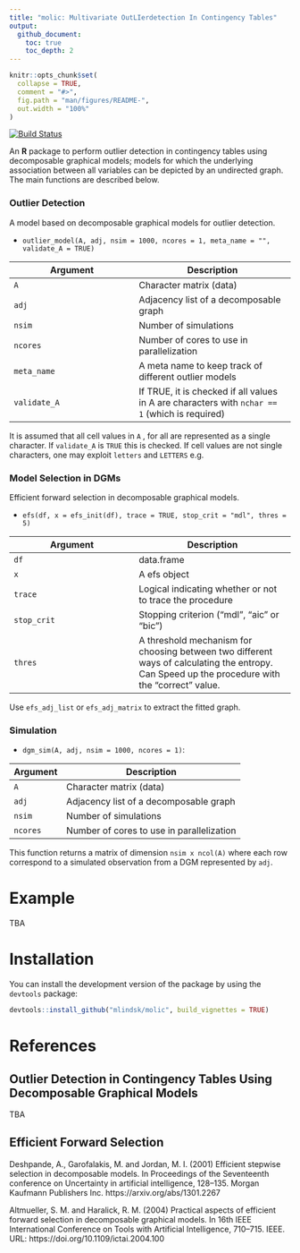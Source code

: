 ```yaml
---
title: "molic: Multivariate OutLIerdetection In Contingency Tables"
output:
  github_document:
    toc: true
    toc_depth: 2
---
```


<!-- README.md is generated from README.Rmd. Please edit that file -->

```r
knitr::opts_chunk$set(
  collapse = TRUE,
  comment = "#>",
  fig.path = "man/figures/README-",
  out.width = "100%"
)
```

[![Build Status](https://travis-ci.com/mlindsk/molic.svg?token=AuXvB5mAnHuxQxKszxph&branch=master)](https://travis-ci.com/mlindsk/molic)

An **R** package to perform outlier detection in contingency tables using decomposable graphical models; models for which the underlying association between all variables can be depicted by an undirected graph. The main functions are described below.

### Outlier Detection
A model based on decomposable graphical models for outlier detection.
 
- `outlier_model(A, adj, nsim = 1000, ncores = 1, meta_name = "", validate_A = TRUE)`

Argument      |Description
------------- |----------------
`A`     |     Character matrix (data)
`adj`     |     Adjacency list of a decomposable graph
`nsim`     |     Number of simulations
`ncores`     |     Number of cores to use in parallelization
`meta_name`     |     A meta name to keep track of different outlier models
`validate_A`     |     If TRUE, it is checked if all values in A are characters with `nchar == 1` (which is required)

It is assumed that all cell values in `A` , for all are represented as a single character. If `validate_A` is `TRUE` this is checked. If cell values are not single characters, one may exploit `letters` and `LETTERS` e.g.

### Model Selection in DGMs

Efficient forward selection in decomposable graphical models.

- `efs(df, x = efs_init(df), trace = TRUE, stop_crit = "mdl", thres = 5)`

Argument      |Description
------------- |----------------
`df`     |     data.frame
`x`     |     A efs object
`trace`     |     Logical indicating whether or not to trace the procedure
`stop_crit`     |     Stopping criterion ("mdl", "aic" or "bic")
`thres`    |     A threshold mechanism for choosing between two different ways of calculating the entropy. Can Speed up the procedure with the "correct" value.

Use `efs_adj_list` or `efs_adj_matrix` to extract the fitted graph.

### Simulation 

- `dgm_sim(A, adj, nsim = 1000, ncores = 1)`:

Argument      |Description
------------- |----------------
`A`     |     Character matrix (data)
`adj`     |     Adjacency list of a decomposable graph
`nsim`     |     Number of simulations
`ncores`     |     Number of cores to use in parallelization

This function returns a matrix of dimension `nsim x ncol(A)` where each row correspond to a simulated observation from a DGM represented by `adj`.

# Example
TBA

# Installation

You can install the development version of the package by using the `devtools` package:


```r
devtools::install_github("mlindsk/molic", build_vignettes = TRUE)
```

# References

## Outlier Detection in Contingency Tables Using Decomposable Graphical Models
TBA

## Efficient Forward Selection
Deshpande, A., Garofalakis, M. and Jordan, M. I. (2001) Efficient stepwise selection in decomposable models. In Proceedings of the Seventeenth conference on Uncertainty in artificial intelligence, 128–135. Morgan Kaufmann Publishers Inc. https://arxiv.org/abs/1301.2267

Altmueller, S. M. and Haralick, R. M. (2004) Practical aspects of efficient forward selection in decomposable graphical models. In 16th IEEE International Conference on Tools with Artificial Intelligence, 710–715. IEEE. URL: https://doi.org/10.1109/ictai.2004.100

